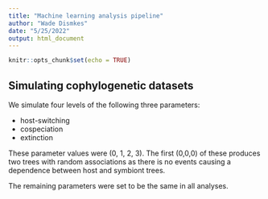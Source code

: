 ```yaml
---
title: "Machine learning analysis pipeline"
author: "Wade Dismkes"
date: "5/25/2022"
output: html_document
---
```


```r
knitr::opts_chunk$set(echo = TRUE)
```

## Simulating cophylogenetic datasets

We simulate four levels of the following three parameters:
 
* host-switching
* cospeciation
* extinction

These parameter values were (0, 1, 2, 3). The first (0,0,0) of these produces two trees with random associations as there is no events causing a dependence between host and symbiont trees.

The remaining parameters were set to be the same in all analyses. 




```r
```
